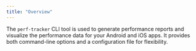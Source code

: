 ```yaml
---
title: "Overview"
---
```


The `perf-tracker` CLI tool is used to generate performance reports and visualize the performance data for your Android and iOS apps. It provides both command-line options and a configuration file for flexibility.
